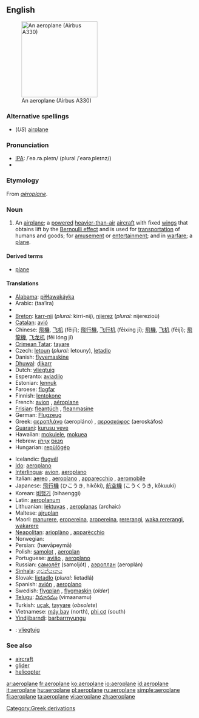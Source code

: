 {{see|aéroplane}}
==English==
[[Image:Egyptair.a330-200.su-gce.arp.jpg|thumb|right|200px|An aeroplane (Airbus A330)]]

===Alternative spellings===
* (''US'') [[airplane]]

===Pronunciation===
* [[Wiktionary:Pronunciation_key|IPA]]: /ˈeə.rə.pleɪn/ (plural /ˈeərəˌpleɪnz/)
* {{audio|en-uk-aeroplane.ogg|Audio (UK)}}

===Etymology===
From {{F.}} ''[[aéroplane]]''.

===Noun===
{{en-noun}}

# {{UK}} An [[airplane]]; a [[powered]] [[heavier-than-air]] [[aircraft]] with fixed [[wing]]s that obtains lift by the [[Bernoulli effect]] and is used for [[transportation]] of humans and goods; for [[amusement]] or [[entertainment]]; and in [[warfare]]; a [[plane]].

====Derived terms====
* [[plane]]

====Translations====
{{trans-top|airplane, a winged aircraft}}
* [[Alabama]]: [[piɬɬawakáyka]]
* Arabic: {{ARchar|[[طائرة]]}} (taa’ira) {{f}}
* {{trreq|Basque}}
* [[Breton]]: [[karr-nij]] {{m}} (''plural:'' kirri-nij), [[nijerez]] {{f}} (''plural:'' nijerezioù)
* [[Catalan]]: [[avió]] {{m}}
* Chinese: [[飛機]], [[飞机]] (fēijī); [[飛行機]], [[飞行机]] (fēixíng jī); [[飛機]], [[飞机]] (fēijī); [[飛龍機]], [[飞龙机]] (fēi lóng jī)
* [[Crimean Tatar]]: [[tayare]]
* Czech: [[letoun]] {{m}} (''plural:'' letouny), [[letadlo]] {{n}}
* Danish: [[flyvemaskine]] {{c}}
* [[Dhuwal]]: [[ḏikarr]]
* Dutch: [[vliegtuig]] {{n}}
* Esperanto: [[aviadilo]]
* Estonian: [[lennuk]]
* Faroese: [[flogfar]] {{n}}
* Finnish: [[lentokone]]
* French: [[avion]] {{m}}, [[aéroplane]] {{m}}
* [[Frisian]]: [[fleantúch]] {{n}}, [[fleanmasine]]
* German: [[Flugzeug]] {{n}}
* Greek: [[αεροπλάνο]] (aeropláno) {{n}}, [[αεροσκάφος]] (aeroskáfos) {{n}}
* [[Guarani]]: [[kurusu veve]]
* Hawaiian: [[mokulele]], [[mokuea]]
* Hebrew: [[מטוס|מָטוֹס]] {{m}} [[אוירון|אֲוִירוֹן]] {{m}}
* Hungarian: [[repülőgép]]
{{trans-mid}}
* Icelandic: [[flugvél]] {{f}}
* [[Ido]]: [[aeroplano]]
* [[Interlingua]]: [[avion]], [[aeroplano]]
* Italian: [[aereo]] {{m}}, [[aeroplano]] {{m}}, [[apparecchio]] {{m}}, [[aeromobile]] {{f}}
* Japanese: [[飛行機]] (ひこうき, hikōki), [[航空機]] (こうくうき, kōkuuki)
* Korean: [[비행기]] (bihaenggi)
* Latin: [[aeroplanum]] {{n}}
* Lithuanian: [[lėktuvas]] {{m}}, [[aeroplanas]] {{m}} (archaic)
* Maltese: [[ajruplan]] {{m}}
* Maori: [[manurere]], [[eropereina]], [[aropereina]], [[rererangi]], [[waka rererangi]], [[wakarere]]
* [[Neapolitan]]: [[arioplàno]] {{m}}, [[apparècchio]] {{m}}
* Norwegian: {{t+|no|fly|n}}
* Persian: {{FAchar|[[هواپیما|هَواپَيما]]}} (hævāpeymā)
* Polish: [[samolot]] {{m}}, [[aeroplan]] {{m}}
* Portuguese: [[avião]] {{m}}, [[aeroplano]] {{m}}
* Russian: [[самолёт]] (samoljót) {{m}}, [[аэроплан]] (aeroplán) {{m}}
* [[Sinhala]]: [[ගුවන්යානය]] {{n}}
* Slovak: [[lietadlo]] {{n}} (''plural:'' lietadlá)
* Spanish: [[avión]] {{m}}, [[aeroplano]] {{m}}
* Swedish: [[flygplan]] {{c}}, [[flygmaskin]] {{c}} (''older'')
* [[Telugu]]: [[విమానము]] (vimaanamu)
* Turkish: [[uçak]], [[tayyare]] (''obsolete'')
* Vietnamese: [[máy bay]] (north), [[phi cơ]] (south)
* [[Yindjibarndi]]: [[barbarrnyungu]]
{{trans-bottom}}

{{checktrans}}
* {{ttbc|Afrikaans}}: [[vliegtuig]] {{n}} <!--gender!?-->

===See also===
* [[aircraft]]
* [[glider]]
* [[helicopter]]

[[Category:Greek derivations]]

[[ar:aeroplane]]
[[fr:aeroplane]]
[[ko:aeroplane]]
[[io:aeroplane]]
[[id:aeroplane]]
[[it:aeroplane]]
[[hu:aeroplane]]
[[pl:aeroplane]]
[[ru:aeroplane]]
[[simple:aeroplane]]
[[fi:aeroplane]]
[[ta:aeroplane]]
[[vi:aeroplane]]
[[zh:aeroplane]]